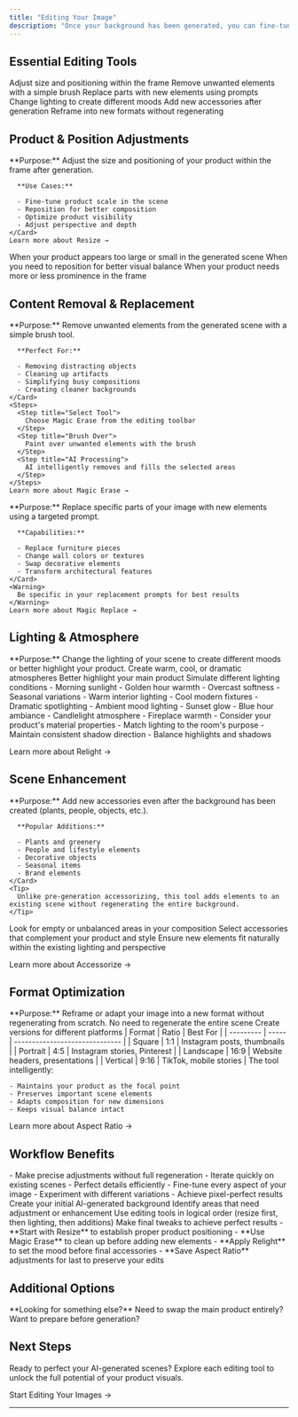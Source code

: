 ```yaml
---
title: "Editing Your Image"
description: "Once your background has been generated, you can fine-tune and enhance your visuals using our editing tools:"
---
```


## Essential Editing Tools

<CardGroup cols={2}>
  <Card title="Resize" icon="expand" href="/features/editing/resize">
    Adjust size and positioning within the frame
  </Card>
  <Card title="Magic Erase" icon="eraser" href="/features/editing/erase">
    Remove unwanted elements with a simple brush
  </Card>
  <Card title="Magic Replace" icon="wand-magic-sparkles" href="/features/editing/magic-replace">
    Replace parts with new elements using prompts
  </Card>
  <Card title="Relight" icon="lightbulb" href="/features/editing/relight">
    Change lighting to create different moods
  </Card>
  <Card title="Accessorize" icon="plus" href="/features/editing/accessorize-post">
    Add new accessories after generation
  </Card>
  <Card title="Aspect Ratio" icon="crop" href="/features/editing/ratio">
    Reframe into new formats without regenerating
  </Card>
</CardGroup>

## Product & Position Adjustments

<Tabs>
  <Tab title="Resize">
    <Card title="Product Positioning" icon="move">
      **Purpose:** Adjust the size and positioning of your product within the frame after generation.

      **Use Cases:**

      - Fine-tune product scale in the scene
      - Reposition for better composition
      - Optimize product visibility
      - Adjust perspective and depth
    </Card>
    Learn more about Resize →
  </Tab>
  <Tab title="When to Use">
    <AccordionGroup>
      <Accordion title="Scale Issues" icon="magnifying-glass">
        When your product appears too large or small in the generated scene
      </Accordion>
      <Accordion title="Composition" icon="image">
        When you need to reposition for better visual balance
      </Accordion>
      <Accordion title="Focus" icon="crosshairs">
        When your product needs more or less prominence in the frame
      </Accordion>
    </AccordionGroup>
  </Tab>
</Tabs>

## Content Removal & Replacement

<Tabs>
  <Tab title="Magic Erase">
    <Card title="Clean Up Your Scene" icon="eraser">
      **Purpose:** Remove unwanted elements from the generated scene with a simple brush tool.

      **Perfect For:**

      - Removing distracting objects
      - Cleaning up artifacts
      - Simplifying busy compositions
      - Creating cleaner backgrounds
    </Card>
    <Steps>
      <Step title="Select Tool">
        Choose Magic Erase from the editing toolbar
      </Step>
      <Step title="Brush Over">
        Paint over unwanted elements with the brush
      </Step>
      <Step title="AI Processing">
        AI intelligently removes and fills the selected areas
      </Step>
    </Steps>
    Learn more about Magic Erase →
  </Tab>
  <Tab title="Magic Replace">
    <Card title="Transform Elements" icon="wand-magic-sparkles">
      **Purpose:** Replace specific parts of your image with new elements using a targeted prompt.

      **Capabilities:**

      - Replace furniture pieces
      - Change wall colors or textures
      - Swap decorative elements
      - Transform architectural features
    </Card>
    <Warning>
      Be specific in your replacement prompts for best results
    </Warning>
    Learn more about Magic Replace →
  </Tab>
</Tabs>

## Lighting & Atmosphere

<Card title="Relight" icon="sun">
  **Purpose:** Change the lighting of your scene to create different moods or better highlight your product.

  <CardGroup cols={3}>
    <Card title="Mood Control" icon="palette">
      Create warm, cool, or dramatic atmospheres
    </Card>
    <Card title="Product Focus" icon="spotlight">
      Better highlight your main product
    </Card>
    <Card title="Time of Day" icon="clock">
      Simulate different lighting conditions
    </Card>
  </CardGroup>
</Card>

<AccordionGroup>
  <Accordion title="Lighting Scenarios" icon="lightbulb">
    <Tabs>
      <Tab title="Natural Light">
        - Morning sunlight
        - Golden hour warmth
        - Overcast softness
        - Seasonal variations
      </Tab>
      <Tab title="Artificial Light">
        - Warm interior lighting
        - Cool modern fixtures
        - Dramatic spotlighting
        - Ambient mood lighting
      </Tab>
      <Tab title="Special Effects">
        - Sunset glow
        - Blue hour ambiance
        - Candlelight atmosphere
        - Fireplace warmth
      </Tab>
    </Tabs>
  </Accordion>
  <Accordion title="Best Practices" icon="star">
    - Consider your product's material properties
    - Match lighting to the room's purpose
    - Maintain consistent shadow direction
    - Balance highlights and shadows
  </Accordion>
</AccordionGroup>

Learn more about Relight →

## Scene Enhancement

<Tabs>
  <Tab title="Post-Generation Accessorize">
    <Card title="Enrich Your Scene" icon="plus-circle">
      **Purpose:** Add new accessories even after the background has been created (plants, people, objects, etc.).

      **Popular Additions:**

      - Plants and greenery
      - People and lifestyle elements
      - Decorative objects
      - Seasonal items
      - Brand elements
    </Card>
    <Tip>
      Unlike pre-generation accessorizing, this tool adds elements to an existing scene without regenerating the entire background.
    </Tip>
  </Tab>
  <Tab title="Strategic Placement">
    <Steps>
      <Step title="Identify Gaps">
        Look for empty or unbalanced areas in your composition
      </Step>
      <Step title="Choose Elements">
        Select accessories that complement your product and style
      </Step>
      <Step title="Natural Integration">
        Ensure new elements fit naturally within the existing lighting and perspective
      </Step>
    </Steps>
  </Tab>
</Tabs>

Learn more about Accessorize →

## Format Optimization

<Card title="Aspect Ratio Adjustment" icon="crop">
  **Purpose:** Reframe or adapt your image into a new format without regenerating from scratch.

  <CardGroup cols={2}>
    <Card title="Time Efficient" icon="clock">
      No need to regenerate the entire scene
    </Card>
    <Card title="Multiple Formats" icon="grid">
      Create versions for different platforms
    </Card>
  </CardGroup>
</Card>

<Tabs>
  <Tab title="Common Ratios">
    | Format    | Ratio | Best For                       |
    | --------- | ----- | ------------------------------ |
    | Square    | 1:1   | Instagram posts, thumbnails    |
    | Portrait  | 4:5   | Instagram stories, Pinterest   |
    | Landscape | 16:9  | Website headers, presentations |
    | Vertical  | 9:16  | TikTok, mobile stories         |
  </Tab>
  <Tab title="Smart Cropping">
    The tool intelligently:

    - Maintains your product as the focal point
    - Preserves important scene elements
    - Adapts composition for new dimensions
    - Keeps visual balance intact
  </Tab>
</Tabs>

Learn more about Aspect Ratio →

## Workflow Benefits

<Card title="Why Use Editing Tools?" icon="workflow">
  <CardGroup cols={2}>
    <Card title="Time Saving" icon="zap">
      - Make precise adjustments without full regeneration
      - Iterate quickly on existing scenes
      - Perfect details efficiently
    </Card>
    <Card title="Creative Control" icon="palette">
      - Fine-tune every aspect of your image
      - Experiment with different variations
      - Achieve pixel-perfect results
    </Card>
  </CardGroup>
</Card>

<AccordionGroup>
  <Accordion title="Recommended Workflow" icon="list">
    <Steps>
      <Step title="Generate Base Scene">
        Create your initial AI-generated background
      </Step>
      <Step title="Assess & Plan">
        Identify areas that need adjustment or enhancement
      </Step>
      <Step title="Apply Edits">
        Use editing tools in logical order (resize first, then lighting, then additions)
      </Step>
      <Step title="Final Polish">
        Make final tweaks to achieve perfect results
      </Step>
    </Steps>
  </Accordion>
  <Accordion title="Tool Combination Tips" icon="puzzle-piece">
    - **Start with Resize** to establish proper product positioning
    - **Use Magic Erase** to clean up before adding new elements
    - **Apply Relight** to set the mood before final accessories
    - **Save Aspect Ratio** adjustments for last to preserve your edits
  </Accordion>
</AccordionGroup>

## Additional Options

<Info>
  **Looking for something else?**

  <CardGroup cols={2}>
    <Card title="Replace Product" icon="refresh" href="/features/editing/replace-product">
      Need to swap the main product entirely?
    </Card>
    <Card title="Pre-Generation Actions" icon="settings" href="/user-guide/step2">
      Want to prepare before generation?
    </Card>
  </CardGroup>
</Info>

## Next Steps

<Card title="Master Your Edits" icon="graduation-cap">
  Ready to perfect your AI-generated scenes? Explore each editing tool to unlock the full potential of your product visuals.

  Start Editing Your Images →
</Card>

---

<Snippet file="editing-best-practices.mdx" />